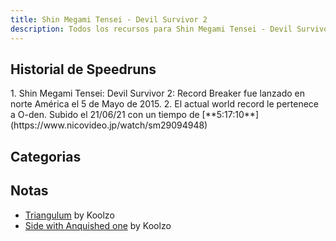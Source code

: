 ```yaml
---
title: Shin Megami Tensei - Devil Survivor 2
description: Todos los recursos para Shin Megami Tensei - Devil Survivor 2
---
```



<DocsHero 
    content="Shin Megami Tensei - Devil Survivor 2 es la secuela al primer devil survivor."
    srcUrl={cover}
    alt="Shin Megami Tensei - Devil Survivor 2 Cover"
/>

<LinkCard title="Leaderboards" href="https://www.speedrun.com/shin_megami_tensei_devil_survivor_2_record_breaker" description="Ver todas las runs en Speedrun.com"/>

## Historial de Speedruns

<Tabs>
<TabItem label="Triangulum - 3DS">
<Steps> 
1. Shin Megami Tensei: Devil Survivor 2: Record Breaker fue lanzado en norte América el 5 de Mayo de 2015.
2. El actual world record le pertenece a O-den. Subido el 21/06/21 con un tiempo de [**5:17:10**](https://www.nicovideo.jp/watch/sm29094948)
</Steps>
</TabItem>
</Tabs>

## Categorias
<CardGrid>
    <Card title="Side with Anquished one"></Card>
    <Card title="Side with Yamato"></Card>
    <Card title="Side with Daichi"></Card>
    <Card title="Side with Ronaldo"></Card>
    <Card title="Triangulum"></Card>
</CardGrid>

## Notas
- [Triangulum](https://drive.google.com/file/d/1t4WGX2WKesWuMtHCchX5jcvJhQOjUzqi/view) by Koolzo
- [Side with Anquished one](https://drive.google.com/file/d/1hJoH3MtIVT2-ebi9xc9l0OnPvOtAhCIr/view) by Koolzo